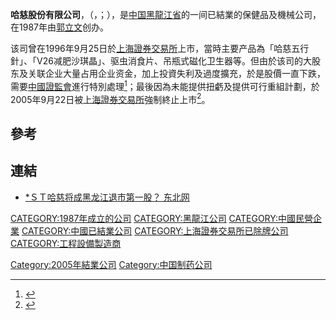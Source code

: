 '''哈慈股份有限公司'''，（'''{{lang-en|Haci Company Limited}}'''，{{Neeq|400044|name=哈慈3}}；{{Sse|600752|name=*ST哈慈|delisted=yes}}），是[[中国|中国]][[黑龍江省|黑龍江省]]的一间已結業的保健品及機械公司，在1987年由[[郭立文|郭立文]]创办。

该司曾在1996年9月25日於[[上海證券交易所|上海證券交易所]]上市，當時主要产品為「哈慈五行針」、「V26减肥沙琪晶」、驱虫消食片、吊瓶式磁化卫生器等。但由於该司的大股东及关联企业大量占用企业资金，加上投資失利及過度擴充，於是股價一直下跌，需要[[中國證監會|中國證監會]]進行特別處理<ref>{{Cite news|author=李国红|editor=雨辰|title=哈慈神话之覆灭|url=https://business.sohu.com/20050922/n240436542.shtml|date=2005-09-22|agency=[[新华通讯社|新华通讯社]]|via=[[搜狐|搜狐]]|access-date=2020-05-07}}</ref>；最後因為未能提供扭虧及提供可行重組計劃，於2005年9月22日被[[上海證券交易所|上海證券交易所]]強制終止上市<ref>{{Cite web |url=http://www.sse.com.cn/sseportal/webapp/datapresent/SSEQueryAbolishCmpAct?reportName=QueryAbolishCmpRpt&COMPANY_CODE=600752 |title=哈慈股份有限公司除牌公告 |accessdate=2012-01-15 |archive-date=2008-06-06 |archive-url=https://web.archive.org/web/20080606011650/http://www.sse.com.cn/sseportal/webapp/datapresent/SSEQueryAbolishCmpAct?reportName=QueryAbolishCmpRpt&COMPANY_CODE=600752 |dead-url=yes }}</ref>。

==參考==
{{REFLIST}}

==連結==
*[https://web.archive.org/web/20081013123856/http://www.bioon.com/industry/finance/159012.shtml *ＳＴ哈慈将成黑龙江退市第一股？ 东北网]

[[CATEGORY:1987年成立的公司|CATEGORY:1987年成立的公司]]
[[Category:2005年結業公司|Category:2005年結業公司]]
[[Category:中国制药公司|Category:中国制药公司]]
[[CATEGORY:黑龍江公司|CATEGORY:黑龍江公司]]
[[CATEGORY:中國民營企業|CATEGORY:中國民營企業]]
[[CATEGORY:中國已結業公司|CATEGORY:中國已結業公司]]
[[CATEGORY:上海證券交易所已除牌公司|CATEGORY:上海證券交易所已除牌公司]]
[[CATEGORY:工程設備製造商|CATEGORY:工程設備製造商]]